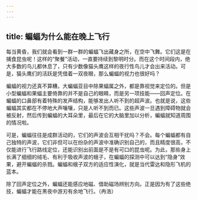 ```yaml
---
---
---
```

title: 蝙蝠为什么能在晚上飞行
---






每当黄昏，我们就会看到一群一群的蝙蝠飞出藏身之所，在空中飞舞。它们这是在捕食昆虫呢！这样的“聚餐”活动，一直要持续到黎明时分。而在这个时间段内，绝大多数的鸟儿都休息了，只有少数像猫头鹰这样的夜行性鸟儿才会出来活动。可是，猫头鹰们的活跃是凭借着一双夜眼，那么蝙蝠的视力也很好吗？

蝙蝠的视力还真不算糟，大蝙蝠亚目中除果蝠属之外，都是靠视觉来定位的。但是小型蝙蝠和果蝠主要倚靠的并不是自己的眼睛，而是另一项技能——回声定位。在蝙蝠的口鼻部有着特殊的发声结构，能够发出人听不到的超声波。也就是说，这些蝙蝠其实都在不停地大声嚷嚷，只是人听不到而已。这些声波一旦遇到障碍物就会被反射，然后传到蝙蝠的大耳朵里，最后在它的大脑里加以分析，蝙蝠就知道周围的情况啦。

可是，蝙蝠往往是成群活动的，它们的声波会互相干扰吗？不会。每个蝙蝠都有自己独特的声波，它们非但可以在纷杂的声波中准确识别自己的，而且精度很高，不仅能进行飞行路线定位，还能识别出前面是不是有可口的昆虫呢。为此，那些身上长满了细细的绒毛、有利于吸收声波的蛾子，在蝙蝠的探测中可以达到“隐身”效果，避开蝙蝠的杀戮。蝙蝠和蛾子双方的适应性演化，就是当代雷达和隐形飞机的蓝本。

除了回声定位之外，蝙蝠还能感应地磁、借助磁场辨别方向。正是因为有了这些绝技，蝙蝠才能在黑夜中游刃有余地飞行。（冉浩）
